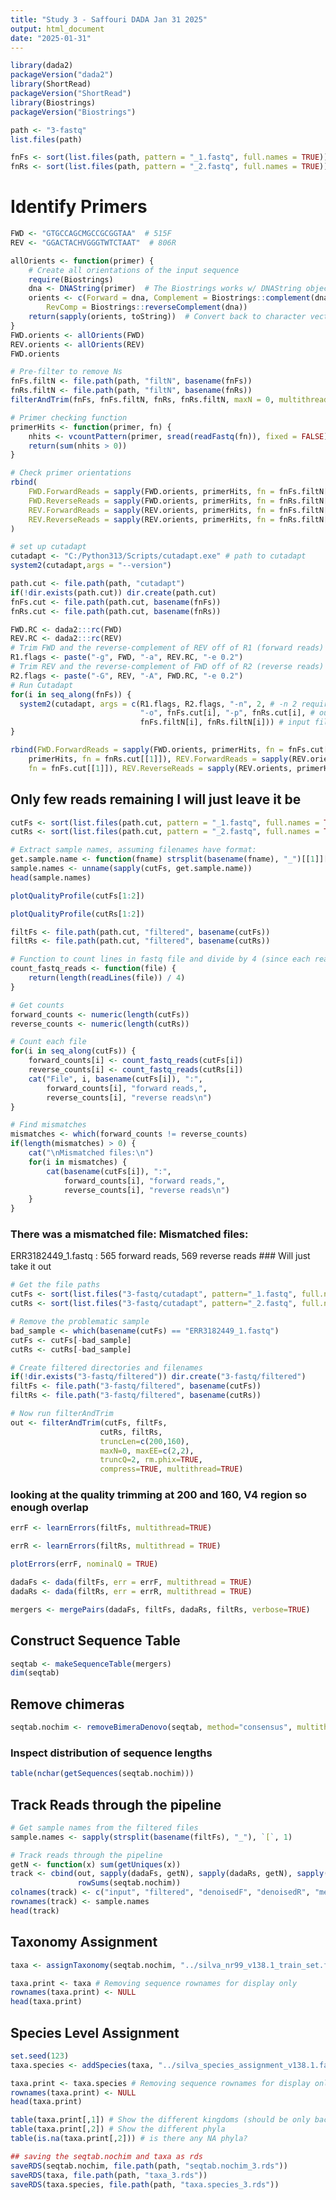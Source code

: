 ```yaml
---
title: "Study 3 - Saffouri DADA Jan 31 2025"
output: html_document
date: "2025-01-31"
---
```

```r
library(dada2)
packageVersion("dada2")
library(ShortRead)
packageVersion("ShortRead")
library(Biostrings)
packageVersion("Biostrings")
```

```r
path <- "3-fastq"
list.files(path)
```

```r
fnFs <- sort(list.files(path, pattern = "_1.fastq", full.names = TRUE))
fnRs <- sort(list.files(path, pattern = "_2.fastq", full.names = TRUE))
```

# Identify Primers
```r
FWD <- "GTGCCAGCMGCCGCGGTAA"  # 515F
REV <- "GGACTACHVGGGTWTCTAAT"  # 806R
```

```r
allOrients <- function(primer) {
    # Create all orientations of the input sequence
    require(Biostrings)
    dna <- DNAString(primer)  # The Biostrings works w/ DNAString objects rather than character vectors
    orients <- c(Forward = dna, Complement = Biostrings::complement(dna), Reverse = Biostrings::reverse(dna),
        RevComp = Biostrings::reverseComplement(dna))
    return(sapply(orients, toString))  # Convert back to character vector
}
FWD.orients <- allOrients(FWD)
REV.orients <- allOrients(REV)
FWD.orients
```

```r
# Pre-filter to remove Ns
fnFs.filtN <- file.path(path, "filtN", basename(fnFs))
fnRs.filtN <- file.path(path, "filtN", basename(fnRs))
filterAndTrim(fnFs, fnFs.filtN, fnRs, fnRs.filtN, maxN = 0, multithread = TRUE)
```

```r
# Primer checking function
primerHits <- function(primer, fn) {
    nhits <- vcountPattern(primer, sread(readFastq(fn)), fixed = FALSE)
    return(sum(nhits > 0))
}
```

```r
# Check primer orientations
rbind(
    FWD.ForwardReads = sapply(FWD.orients, primerHits, fn = fnFs.filtN[[1]]),
    FWD.ReverseReads = sapply(FWD.orients, primerHits, fn = fnRs.filtN[[1]]),
    REV.ForwardReads = sapply(REV.orients, primerHits, fn = fnFs.filtN[[1]]),
    REV.ReverseReads = sapply(REV.orients, primerHits, fn = fnRs.filtN[[1]])
)
```

```r
# set up cutadapt
cutadapt <- "C:/Python313/Scripts/cutadapt.exe" # path to cutadapt
system2(cutadapt,args = "--version")
```

```r
path.cut <- file.path(path, "cutadapt")
if(!dir.exists(path.cut)) dir.create(path.cut)
fnFs.cut <- file.path(path.cut, basename(fnFs))
fnRs.cut <- file.path(path.cut, basename(fnRs))

FWD.RC <- dada2:::rc(FWD)
REV.RC <- dada2:::rc(REV)
# Trim FWD and the reverse-complement of REV off of R1 (forward reads)
R1.flags <- paste("-g", FWD, "-a", REV.RC, "-e 0.2") 
# Trim REV and the reverse-complement of FWD off of R2 (reverse reads)
R2.flags <- paste("-G", REV, "-A", FWD.RC, "-e 0.2") 
# Run Cutadapt
for(i in seq_along(fnFs)) {
  system2(cutadapt, args = c(R1.flags, R2.flags, "-n", 2, # -n 2 required to remove FWD and REV from reads
                             "-o", fnFs.cut[i], "-p", fnRs.cut[i], # output files
                             fnFs.filtN[i], fnRs.filtN[i])) # input files
}
```

```r
rbind(FWD.ForwardReads = sapply(FWD.orients, primerHits, fn = fnFs.cut[[1]]), FWD.ReverseReads = sapply(FWD.orients,
    primerHits, fn = fnRs.cut[[1]]), REV.ForwardReads = sapply(REV.orients, primerHits,
    fn = fnFs.cut[[1]]), REV.ReverseReads = sapply(REV.orients, primerHits, fn = fnRs.cut[[1]]))
```
## Only few reads remaining I will just leave it be
```r
cutFs <- sort(list.files(path.cut, pattern = "_1.fastq", full.names = TRUE))
cutRs <- sort(list.files(path.cut, pattern = "_2.fastq", full.names = TRUE))
```

```r
# Extract sample names, assuming filenames have format:
get.sample.name <- function(fname) strsplit(basename(fname), "_")[[1]][1]
sample.names <- unname(sapply(cutFs, get.sample.name))
head(sample.names)
```

```r
plotQualityProfile(cutFs[1:2])
```

```r
plotQualityProfile(cutRs[1:2])
```

```r
filtFs <- file.path(path.cut, "filtered", basename(cutFs))
filtRs <- file.path(path.cut, "filtered", basename(cutRs))
```

```r
# Function to count lines in fastq file and divide by 4 (since each read has 4 lines)
count_fastq_reads <- function(file) {
    return(length(readLines(file)) / 4)
}

# Get counts
forward_counts <- numeric(length(cutFs))
reverse_counts <- numeric(length(cutRs))

# Count each file
for(i in seq_along(cutFs)) {
    forward_counts[i] <- count_fastq_reads(cutFs[i])
    reverse_counts[i] <- count_fastq_reads(cutRs[i])
    cat("File", i, basename(cutFs[i]), ":", 
        forward_counts[i], "forward reads,",
        reverse_counts[i], "reverse reads\n")
}

# Find mismatches
mismatches <- which(forward_counts != reverse_counts)
if(length(mismatches) > 0) {
    cat("\nMismatched files:\n")
    for(i in mismatches) {
        cat(basename(cutFs[i]), ":", 
            forward_counts[i], "forward reads,",
            reverse_counts[i], "reverse reads\n")
    }
}
```

### There was a mismatched file: Mismatched files:
ERR3182449_1.fastq : 565 forward reads, 569 reverse reads
### Will just take it out

```r
# Get the file paths
cutFs <- sort(list.files("3-fastq/cutadapt", pattern="_1.fastq", full.names = TRUE))
cutRs <- sort(list.files("3-fastq/cutadapt", pattern="_2.fastq", full.names = TRUE))

# Remove the problematic sample
bad_sample <- which(basename(cutFs) == "ERR3182449_1.fastq")
cutFs <- cutFs[-bad_sample]
cutRs <- cutRs[-bad_sample]

# Create filtered directories and filenames 
if(!dir.exists("3-fastq/filtered")) dir.create("3-fastq/filtered")
filtFs <- file.path("3-fastq/filtered", basename(cutFs))
filtRs <- file.path("3-fastq/filtered", basename(cutRs))

# Now run filterAndTrim
out <- filterAndTrim(cutFs, filtFs,
                    cutRs, filtRs,
                    truncLen=c(200,160),
                    maxN=0, maxEE=c(2,2),
                    truncQ=2, rm.phix=TRUE,
                    compress=TRUE, multithread=TRUE)
```

### looking at the quality trimming at 200 and 160, V4 region so enough overlap

```r
errF <- learnErrors(filtFs, multithread=TRUE)
```

```r
errR <- learnErrors(filtRs, multithread = TRUE)
```

```r
plotErrors(errF, nominalQ = TRUE)
```

```r
dadaFs <- dada(filtFs, err = errF, multithread = TRUE)
dadaRs <- dada(filtRs, err = errR, multithread = TRUE)
```

```r
mergers <- mergePairs(dadaFs, filtFs, dadaRs, filtRs, verbose=TRUE)
```
## Construct Sequence Table
```r
seqtab <- makeSequenceTable(mergers)
dim(seqtab)
```
## Remove chimeras
```r
seqtab.nochim <- removeBimeraDenovo(seqtab, method="consensus", multithread=TRUE, verbose=TRUE)
```
### Inspect distribution of sequence lengths
```r
table(nchar(getSequences(seqtab.nochim)))
```
## Track Reads through the pipeline
```r
# Get sample names from the filtered files
sample.names <- sapply(strsplit(basename(filtFs), "_"), `[`, 1)

# Track reads through the pipeline
getN <- function(x) sum(getUniques(x))
track <- cbind(out, sapply(dadaFs, getN), sapply(dadaRs, getN), sapply(mergers, getN),
               rowSums(seqtab.nochim))
colnames(track) <- c("input", "filtered", "denoisedF", "denoisedR", "merged", "nonchim")
rownames(track) <- sample.names
head(track)
```
## Taxonomy Assignment
```r
taxa <- assignTaxonomy(seqtab.nochim, "../silva_nr99_v138.1_train_set.fa.gz", multithread=TRUE)
```

```r
taxa.print <- taxa # Removing sequence rownames for display only
rownames(taxa.print) <- NULL
head(taxa.print)
```

## Species Level Assignment
```r
set.seed(123)
taxa.species <- addSpecies(taxa, "../silva_species_assignment_v138.1.fa.gz")
```

```r
taxa.print <- taxa.species # Removing sequence rownames for display only
rownames(taxa.print) <- NULL
head(taxa.print)
```

```r
table(taxa.print[,1]) # Show the different kingdoms (should be only bacteria)
table(taxa.print[,2]) # Show the different phyla
table(is.na(taxa.print[,2])) # is there any NA phyla?
```

```r
## saving the seqtab.nochim and taxa as rds
saveRDS(seqtab.nochim, file.path(path, "seqtab.nochim_3.rds"))
saveRDS(taxa, file.path(path, "taxa_3.rds"))
saveRDS(taxa.species, file.path(path, "taxa.species_3.rds"))
```

